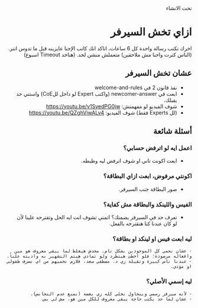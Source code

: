 
<div dir="rtl">

<Callout type="info" emoji="ℹ️">
  تحت الانشاء
</Callout>

# ازاي تخش السيرفر

<Callout type="warning" emoji="⚠️">
     اخرك تكتب رسالة واحدة كل 6 ساعات، اتاكد انك كاتب الإحنا عايزينه قبل ما تدوس انتر. (الناس كترت واحنا مش ملاحقين)
</Callout>

<Callout type="warning" emoji="⚠️">
    متعملش منشن لحد. (هتاخد Timeout اسبوع)
</Callout>

##  عشان تخش السيرفر

- نفذ قانون 2 في welcome-and-rules
- ابعت في ⁠newcomer-answer (واكتب Expert  لو داخل للCoE) واستني حد يقبلك.
- شوف الفيديو لو مفهمتش: https://youtu.be/v1SyedPG0jw
- (لل Experts فقط) شوف الفيديو: https://youtu.be/QZghViwALv4

## أسئلة شائعة

### اعمل ايه لو اترفض حسابي؟

- ابعت اكونت تاني او شوف اترفض ليه وظبطه.

### اكونتي مرفوض، ابعت ازاي البطاقة؟

- صور البطاقة جنب السيرفر.

### الفيس واللينكد والبطاقة مش كفاية؟

- تعرف حد في السيرفر يضمنك؟ اتمني تشوف انت ايه الحل وتقترحه علينا لأن لو كان عندنا كنا هنقترحه بالفعل.

### ليه ابعت فيس او لينكد او بطاقة؟

    - عشان نحمي كل الموجودين بشكل تام. محدش هيغلط لما يبقي معروف هو مين وافعاله مرصودة؛ فلو اخطئ هيتطرد ولو تمادي هيتم التشهير به واذيته علناً.
    - عندنا ناس كبيرة وتقيلة زي د. مصطفي سعد، فلازم نحميهم من اي تصرف طفولي او مؤذي.

### ليه إسمي الأصلي؟

    - لأنه سيرفر رسمي وبنحاول نخلي كله زي بعضه (نمنع عدم التجانس).
    - عشان لما حد يكتب حاجة يبقي معروف للكل مين هو، مش لي بس.

</div>
